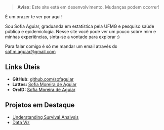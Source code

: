 
> **Aviso:** Este site está em desenvolvimento. Mudanças podem ocorrer!

É um  prazer te ver por aqui!

Sou Sofia Aguiar, graduanda em estatística pela UFMG e pesquiso saúde pública e epidemiologia. Nesse site você pode ver um pouco sobre mim e minhas experiências, sinta-se a vontade para explorar :)  

Para falar comigo é só me mandar um email através do [sof.m.aguiar@gmail.com](mailto:sof.m.aguiar@gmail.com) 

## Links Úteis

- **GitHub:** [github.com/sofaguiar](https://github.com/sofaguiar)
- **Lattes:** [Sofia Moreira de Aguiar](http://lattes.cnpq.br/0041260570017557)
- **OrcID:** [Sofia Moreira de Aguiar](https://orcid.org/0009-0007-8242-7487)

## Projetos em Destaque

- [Understanding Survival Analysis](blog/survival-analysis.qmd)
- [Data Viz](blog/data-viz.qmd)